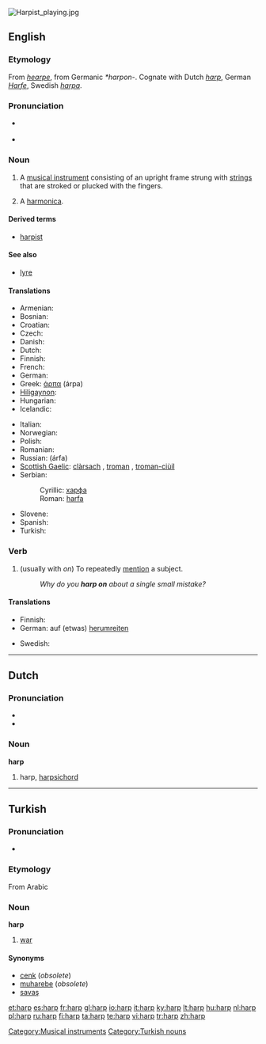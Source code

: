 {{wikipedia}}
[[Image:Harpist playing.jpg|thumb]]
{{also|Harp}}
==English==

===Etymology===
From {{etyl|ang}} ''[[hearpe]]'', from Germanic ''*harpon-''.  Cognate with Dutch ''[[#Dutch|harp]]'', German ''[[Harfe]]'', Swedish ''[[harpa]]''.

===Pronunciation===
* {{a|UK}} {{IPA|/hɑːp/}}
* {{a|US}} {{IPA|/hɑɻp/}}
*: {{rhymes|ɑː(r)p}}

===Noun===
{{en-noun}}

# A [[musical instrument]] consisting of an upright frame strung with [[string]]s that are stroked or plucked with the fingers.
# {{colloquial}} A [[harmonica]].

====Derived terms====
* [[harpist]]

====See also====
* [[lyre]]

====Translations====
{{trans-top|musical instrument}}
* Armenian: {{t-|hy|տավիղ|tr=taviġ|sc=Armn|xs=Armenian}}
* Bosnian: {{t-|bs|harfa|f}}
* Croatian: {{t-|hr|harfa|f}}
* Czech: {{t+|cs|harfa|f}}
* Danish: {{t-|da|harpe}}
* Dutch: {{t+|nl|harp|f}}
* Finnish: {{t+|fi|harppu}}
* French: {{t+|fr|harpe|f}}
* German: {{t+|de|Harfe|f}}
* Greek: [[άρπα]] (árpa) {{f}}
* [[Hiligaynon]]: {{t|hil|arpa|alt=árpa}}
* Hungarian: {{t+|hu|hárfa}}
* Icelandic: {{t|is|harpa}}
{{trans-mid}}
* Italian: {{t+|it|arpa|f}}
* Norwegian: {{t+|no|harpe|m|f}}
* Polish: {{t-|pl|harfa|f}}
* Romanian: {{t-|ro|harfă|f}}
* Russian: {{t+|ru|арфа|f|sc=Cyrl}} (árfa)
* [[Scottish Gaelic]]: [[clàrsach]] {{f}}, [[troman]] {{m}}, [[troman-ciùil]] {{m}}
* Serbian:
*: Cyrillic: [[харфа#Serbian|харфа]] {{f}}
*: Roman: [[harfa#Serbian|harfa]] {{f}}
* Slovene: {{t+|sl|harfa|f}}
* Spanish: {{t+|es|arpa|f}}
* Turkish: {{t+|tr|arp}}
{{trans-bottom}}

===Verb===
{{en-verb}}

# (usually with ''on'') To repeatedly [[mention]] a subject.
#: ''Why do you '''harp on''' about a single small mistake?''

====Translations====
{{trans-top}}
* Finnish: {{t+|fi|jankuttaa}}
* German: auf (etwas) [[herumreiten]]
{{trans-mid}}
* Swedish: {{t+|sv|harpa}}
{{trans-bottom}}

[[Category:Musical instruments]]

----

==Dutch==

===Pronunciation===
* {{audio|Nl-harp.ogg|audio}}
* {{IPA|/hɑʀp/|lang=nl}}

===Noun===
'''harp''' {{f}}

# harp, [[harpsichord]]

----

==Turkish==

===Pronunciation===
* {{IPA|/hɑrp/|lang=tr}}

===Etymology===
From Arabic

===Noun===
'''harp'''

# {{obsolete|lang=tr}} [[war]]

====Synonyms====
* [[cenk]] (''obsolete'')
* [[muharebe]] (''obsolete'')
* [[savaş]]

[[Category:Turkish nouns]]

[[et:harp]]
[[es:harp]]
[[fr:harp]]
[[gl:harp]]
[[io:harp]]
[[it:harp]]
[[ky:harp]]
[[lt:harp]]
[[hu:harp]]
[[nl:harp]]
[[pl:harp]]
[[ru:harp]]
[[fi:harp]]
[[ta:harp]]
[[te:harp]]
[[vi:harp]]
[[tr:harp]]
[[zh:harp]]